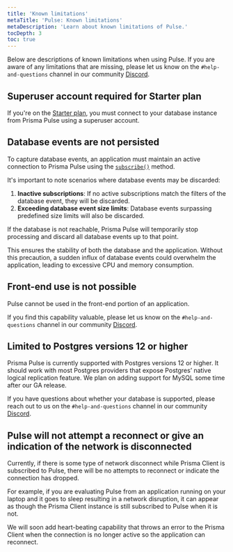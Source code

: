 ```yaml
---
title: 'Known limitations'
metaTitle: 'Pulse: Known limitations'
metaDescription: 'Learn about known limitations of Pulse.'
tocDepth: 3
toc: true
---
```


<TopBlock>

Below are descriptions of known limitations when using Pulse. If you are aware of any limitations that are missing, please let us know on the `#help-and-questions` channel in our community [Discord](https://pris.ly/discord).

</TopBlock>

## Superuser account required for Starter plan

If you're on the [Starter plan](https://www.prisma.io/pricing), you must connect to your database instance from Prisma Pulse using a superuser account.

## Database events are not persisted

To capture database events, an application must maintain an active connection to Prisma Pulse using the [`subscribe()`](/pulse/api-reference#subscribe) method.

It's important to note scenarios where database events may be discarded:

1. **Inactive subscriptions**: If no active subscriptions match the filters of the database event, they will be discarded.
2. **Exceeding database event size limits**: Database events surpassing predefined size limits will also be discarded.

If the database is not reachable, Prisma Pulse will temporarily stop processing and discard all database events up to that point.

This ensures the stability of both the database and the application. Without this precaution, a sudden influx of database events could overwhelm the application, leading to excessive CPU and memory consumption.

## Front-end use is not possible

Pulse cannot be used in the front-end portion of an application.

<Admonition type="info">

If you find this capability valuable, please let us know on the `#help-and-questions` channel in our community [Discord](https://pris.ly/discord).

</Admonition>

## Limited to Postgres versions 12 or higher

Prisma Pulse is currently supported with Postgres versions 12 or higher. It should work with most Postgres providers that expose Postgres’ native logical replication feature. We plan on adding support for MySQL some time after our GA release.

<Admonition type="info">

If you have questions about whether your database is supported, please reach out to us on the `#help-and-questions` channel in our community [Discord](https://pris.ly/discord).

</Admonition>

## Pulse will not attempt a reconnect or give an indication of the network is disconnected

Currently, if there is some type of network disconnect while Prisma Client is subscribed to Pulse, there will be no attempts to reconnect or indicate the connection has dropped.

For example, if you are evaluating Pulse from an application running on your laptop and it goes to sleep resulting in a network disruption, it can appear as though the Prisma Client instance is still subscribed to Pulse when it is not.

We will soon add heart-beating capability that throws an error to the Prisma Client when the connection is no longer active so the application can reconnect.
